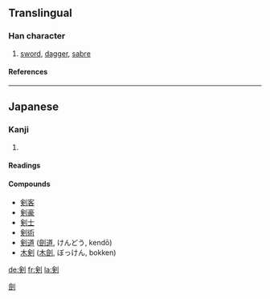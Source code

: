 {{see|劍}}

==Translingual==
===Han character===
{{Han char|rad=刀|as=08|sn=10|four=|canj=人人中弓 (OOLN), X人人中弓 (XOOLN)}}
# [[sword]], [[dagger]], [[sabre]]
====References====
{{Han ref|kx=0141.411|dkj=02076|dj=0321.130|hdz=10345.040|uh=5263|ud=21091}}
----
==Japanese==
===Kanji===
{{ja-kanji|grade=|rs=刀08}}
# {{defn|Japanese}} 
====Readings====
{{ja-readings|on=[[けん]] (ken)|kun=[[つるぎ]] (tsurugi)}}

====Compounds====
*[[剣客]]
*[[剣豪]]
*[[剣士]]
*[[剣術]]
*[[剣道]] ([[劍道]], けんどう, kendō)
*[[木剣]] ([[木劍]], ぼっけん, bokken)



[[Category:CJKV characters simplified differently in Japan and China|劍]]



[[de:剣]]
[[fr:剣]]
[[la:剣]]